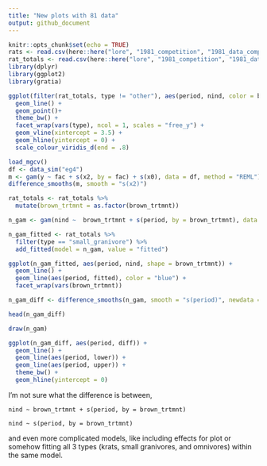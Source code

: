 ```yaml
---
title: "New plots with 81 data"
output: github_document
---
```


```r
knitr::opts_chunk$set(echo = TRUE)
rats <- read.csv(here::here("lore", "1981_competition", "1981_data_complete.csv"), stringsAsFactors = F)
rat_totals <- read.csv(here::here("lore", "1981_competition", "1981_data_statevars.csv"), stringsAsFactors = F)
library(dplyr)
library(ggplot2)
library(gratia)
```

```r

ggplot(filter(rat_totals, type != "other"), aes(period, nind, color = brown_trtmnt)) +
  geom_line() +
  geom_point()+
  theme_bw() +
  facet_wrap(vars(type), ncol = 1, scales = "free_y") +
  geom_vline(xintercept = 3.5) +
  geom_hline(yintercept = 0) +
  scale_colour_viridis_d(end = .8)

```
```r
load_mgcv()
df <- data_sim("eg4")
m <- gam(y ~ fac + s(x2, by = fac) + s(x0), data = df, method = "REML")
difference_smooths(m, smooth = "s(x2)")

rat_totals <- rat_totals %>%
  mutate(brown_trtmnt = as.factor(brown_trtmnt))

n_gam <- gam(nind ~  brown_trtmnt + s(period, by = brown_trtmnt), data = filter(rat_totals, type == "small_granivore"), method = "REML", family = "poisson")

n_gam_fitted <- rat_totals %>%
  filter(type == "small_granivore") %>%
  add_fitted(model = n_gam, value = "fitted")

ggplot(n_gam_fitted, aes(period, nind, shape = brown_trtmnt)) +
  geom_line() +
  geom_line(aes(period, fitted), color = "blue") +
  facet_wrap(vars(brown_trtmnt))

n_gam_diff <- difference_smooths(n_gam, smooth = "s(period)", newdata = select(filter(rat_totals, type == "small_granivore"), period, brown_trtmnt))

head(n_gam_diff)

draw(n_gam)

ggplot(n_gam_diff, aes(period, diff)) +
  geom_line() +
  geom_line(aes(period, lower)) +
  geom_line(aes(period, upper)) +
  theme_bw() +
  geom_hline(yintercept = 0)

```

I'm not sure what the difference is between, 


`nind ~ brown_trtmnt + s(period, by = brown_trtmnt)`


`nind ~ s(period, by = brown_trtmnt)`

and even more complicated models, like including effects for plot or somehow fitting all 3 types (krats, small granivores, and omnivores) within the same model.

